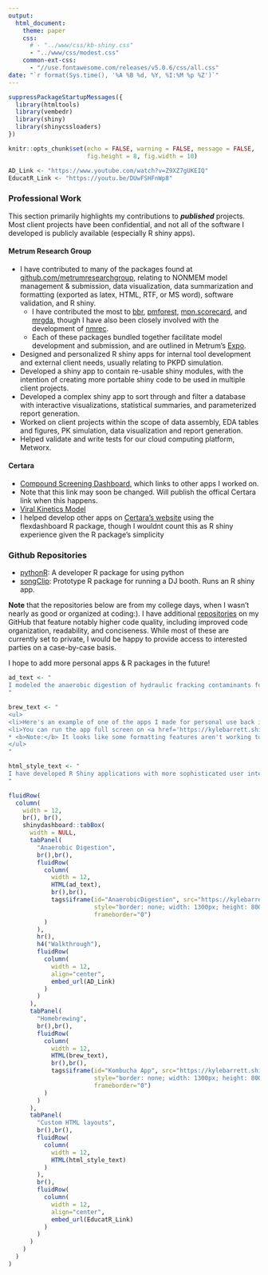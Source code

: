 ```yaml
---
output:
  html_document:
    theme: paper
    css:
      # - "../www/css/kb-shiny.css"
      - "../www/css/modest.css"
    common-ext-css:
      - "//use.fontawesome.com/releases/v5.0.6/css/all.css"
date: "`r format(Sys.time(), '%A %B %d, %Y, %I:%M %p %Z')`"
---
```


<style type="text/css">
.main-container {
max-width: 100% !important;
margin: auto;
}
</style>

```r
suppressPackageStartupMessages({
  library(htmltools)
  library(vembedr)
  library(shiny)
  library(shinycssloaders)
})

knitr::opts_chunk$set(echo = FALSE, warning = FALSE, message = FALSE,
                      fig.height = 8, fig.width = 10)

AD_Link <- "https://www.youtube.com/watch?v=Z9XZ7gUKEIQ"
EducatR_Link <- "https://youtu.be/DUwFSHFnWp8"
```


### Professional Work
This section primarily highlights my contributions to ***published*** projects. Most client projects have been confidential, and not all of the software I developed is publicly available (especially R shiny apps).

#### Metrum Research Group
- I have contributed to many of the packages found at <a href="https://github.com/metrumresearchgroup" target="_blank">github.com/metrumresearchgroup</a>, relating to NONMEM model management & submission, data visualization, data summarization and formatting (exported as latex, HTML, RTF, or MS word), software validation, and R shiny.
   - I have contributed the most to [bbr](https://metrumresearchgroup.github.io/bbr/), [pmforest](https://metrumresearchgroup.github.io/pmforest/), [mpn.scorecard](https://metrumresearchgroup.github.io/mpn.scorecard/), and [mrgda](https://metrumresearchgroup.github.io/mrgda/), though I have also been closely involved with the development of [nmrec](https://metrumresearchgroup.github.io/nmrec/).
   - Each of these packages bundled together facilitate model development and submission, and are outlined in Metrum's [Expo](https://merge.metrumrg.com/expo/expo1-nonmem-foce/).
- Designed and personalized R shiny apps for internal tool development and external client needs, usually relating to PKPD simulation.
- Developed a shiny app to contain re-usable shiny modules, with the intention of creating more portable shiny code to be used in multiple client projects.
- Developed a complex shiny app to sort through and filter a database with interactive visualizations, statistical summaries, and parameterized report generation. 
- Worked on client projects within the scope of data assembly, EDA tables and figures, PK simulation, data visualization and report generation.
- Helped validate and write tests for our cloud computing platform, Metworx.

#### Certara
- <a href="https://pharmacometrics.shinyapps.io/COVID-19-CompoundScreening_TestNewUI/" target="_blank">Compound Screening Dashboard</a>, which links to other apps I worked on.
-  Note that this link may soon be changed. Will publish the offical Certara link when this happens.
- <a href="https://pharmacometrics.shinyapps.io/COVID-19-VK-MODEL/" target="_blank">Viral Kinetics Model</a>
- I helped develop other apps on <a href="https://www.covidpharmacology.com/in-silico-workbench/"  target="_blank">Certara's website</a> using the flexdashboard R package, though I wouldnt count this as R shiny experience given the R package's simplicity




### Github Repositories

 - [pythonR](https://barrettk.github.io/pythonR/): A developer R package for using python
 - [songClip](https://github.com/MLVisions/songClip): Prototype R package for running a DJ booth. Runs an R shiny app.

**Note** that the repositories below are from my college days, when I wasn't nearly as good or organized at coding:). I have additional [repositories](https://github.com/barrettk?tab=repositories) on my GitHub that feature notably higher code quality, including improved code organization, readability, and conciseness. While most of these are currently set to private, I would be happy to provide access to interested parties on a case-by-case basis.

I hope to add more personal apps & R packages in the future!


```r

ad_text <- "
I modeled the anaerobic digestion of hydraulic fracking contaminants for my senior design project (<a href='https://barrettk.github.io/AnaerobicDigestion/' target='_blank'>see GitHub</a>). The model contains 40+ PDE's describing the advanced biological process and reactor properties. An R shiny dashboard app was constructed to facilitate the adjustment model parameters and reactor settings, allowing for quick simulations and sensitivity analyses. An full-screen instance of the app is hosted <a href='https://kylebarrett.shinyapps.io/AnaerobicDigestion/' target='_blank'>here</a>, but you can view the embedded version below
"

brew_text <- "
<ul>
<li>Here's an example of one of the apps I made for personal use back in the day (Homebrewing!). I used to use it to help me keep track of all the ingredients I liked, determine proper measurements, and estimate the pricing. Never actually sold any, but was glad I learned my profit margins wouldn't be too great.</li>
<li>You can run the app full screen on <a href='https://kylebarrett.shinyapps.io/Kombucha/' target='_blank'>shinyapps.io</a> or check it out on <a href='https://barrettk.github.io/KombuchaBrewing/' target='_blank'>GitHub</a></li>
* <b>Note:</b> It looks like some formatting features aren't working too great on shinyapps.io. Choosing not to fix it with my refined knowledge for nostalgia:)
</ul>
"

html_style_text <- "
I have developed R Shiny applications with more sophisticated user interfaces using HTML and CSS style sheets. These apps are designed to look and feel like traditional web applications rather than typical R Shiny interfaces. While the prototype I'm currently sharing is not fully functional, it demonstrates my ability to create modern and polished user interfaces for R Shiny apps.
"

fluidRow(
  column(
    width = 12,
    br(), br(),
    shinydashboard::tabBox(
      width = NULL,
      tabPanel(
        "Anaerobic Digestion",
        br(),br(),
        fluidRow(
          column(
            width = 12,
            HTML(ad_text),
            br(),br(),
            tags$iframe(id="AnaerobicDigestion", src="https://kylebarrett.shinyapps.io/AnaerobicDigestion/",
                        style="border: none; width: 1300px; height: 800px; display:inline-block; text-align:center;",
                        frameborder="0")
          )
        ),
        hr(),
        h4("Walkthrough"),
        fluidRow(
          column(
            width = 12, 
            align="center",
            embed_url(AD_Link)
          )
        )
      ),
      tabPanel(
        "Homebrewing",
        br(),br(),
        fluidRow(
          column(
            width = 12,
            HTML(brew_text),
            br(),br(),
            tags$iframe(id="Kombucha App", src="https://kylebarrett.shinyapps.io/Kombucha/",
                        style="border: none; width: 1300px; height: 800px; display:inline-block; text-align:center;",
                        frameborder="0")
          )
        )
      ),
      tabPanel(
        "Custom HTML layouts",
        br(),br(),
        fluidRow(
          column(
            width = 12,
            HTML(html_style_text)
          )
        ),
        br(),
        fluidRow(
          column(
            width = 12, 
            align="center",
            embed_url(EducatR_Link)
          )
        )
      )
    )
  )
)
```

<!-- **Anaerobic Digestion:** -->

<!-- - I modeled the anaerobic digestion of hydraulic fracking contaminants for my senior design project (<a href="https://barrettk.github.io/AnaerobicDigestion/" target="_blank">see GitHub</a>). The model contains 40+ PDE's describing the advanced biological process and reactor properties. An R shiny dashboard app was constructed to facilitate the adjustment model parameters and reactor settings, allowing for quick simulations and sensitivity analyses. An full-screen instance of the app is hosted <a href="https://kylebarrett.shinyapps.io/AnaerobicDigestion/" target="_blank">here</a>, but you can view the embedded version below: -->



<!-- <iframe id="AnaerobicDigestion" src=" https://kylebarrett.shinyapps.io/AnaerobicDigestion/" -->
<!-- style="border: none; width: 1300px; height: 800px; display:inline-block; text-align:center;" -->
<!-- frameborder="0"> -->
<!-- </iframe> -->



<!-- # ```{r AD, echo=FALSE} -->
<!-- # fluidRow(column(12,align="center",embed_url(AD_Link))) -->
<!-- # ``` -->


<!-- <hr> -->

<!-- **EducatR R shiny app** -->

<!-- - I have developed R Shiny applications with more sophisticated user interfaces using HTML and CSS style sheets. These apps are designed to look and feel like traditional web applications rather than typical R Shiny interfaces. While the prototype I'm currently sharing is not fully functional, it demonstrates my ability to create modern and polished user interfaces for R Shiny apps. -->
<!-- # ```{r idk, echo=FALSE} -->
<!-- # fluidRow(column(12,align="center",embed_url(EducatR_Link))) -->
<!-- # ``` -->

<!-- <hr> -->

<!-- **Homebrewing** -->

<!-- * Here's an example of one of the apps I made for personal use back in the day (Homebrewing!). I used to use it to help me keep track of all the ingredients I liked, determine proper measurements, and estimate the pricing. Never actually sold any, but was glad I learned my profit margins wouldn't be too great. -->
<!-- * You can run the app full screen on [shinyapps.io](https://kylebarrett.shinyapps.io/Kombucha/) or check it out on [GitHub](https://kylebarrett.github.io/KombuchaBrewing/) -->
<!-- * <b>Note:</b> It looks like some formatting features aren't working too great on shinyapps.io. Choosing not to fix it with my refined knowledge for nostalgia:) -->


<!-- <iframe id="Kombucha App" src=" https://kylebarrett.shinyapps.io/Kombucha/" -->
<!-- style="border: none; width: 1300px; height: 800px; display:inline-block; text-align:center;" -->
<!-- frameborder="0"> -->
<!-- </iframe> -->

<!-- <hr> -->

